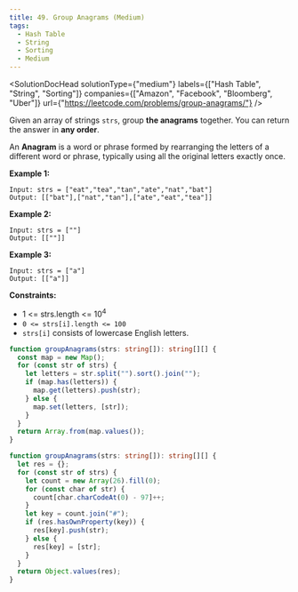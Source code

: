 ```yaml
---
title: 49. Group Anagrams (Medium)
tags:
  - Hash Table
  - String
  - Sorting
  - Medium
---
```



<SolutionDocHead
  solutionType={"medium"}
  labels={["Hash Table", "String", "Sorting"]}
  companies={["Amazon", "Facebook", "Bloomberg", "Uber"]}
  url={"https://leetcode.com/problems/group-anagrams/"}
/>

Given an array of strings `strs`, group <b>the anagrams</b> together. You can return the answer in <b>any order</b>.

An <b>Anagram</b> is a word or phrase formed by rearranging the letters of a different word or phrase, typically using all the original letters exactly once.

<b>Example 1:</b>

```
Input: strs = ["eat","tea","tan","ate","nat","bat"]
Output: [["bat"],["nat","tan"],["ate","eat","tea"]]
```

<b>Example 2:</b>

```
Input: strs = [""]
Output: [[""]]
```

<b>Example 3:</b>

```
Input: strs = ["a"]
Output: [["a"]]
```

<b>Constraints:</b>

- 1 <= strs.length <= 10<sup>4</sup>
- `0 <= strs[i].length <= 100`
- `strs[i]` consists of lowercase English letters.

```ts title=solution.ts
function groupAnagrams(strs: string[]): string[][] {
  const map = new Map();
  for (const str of strs) {
    let letters = str.split("").sort().join("");
    if (map.has(letters)) {
      map.get(letters).push(str);
    } else {
      map.set(letters, [str]);
    }
  }
  return Array.from(map.values());
}
```

```ts title=solution2.ts
function groupAnagrams(strs: string[]): string[][] {
  let res = {};
  for (const str of strs) {
    let count = new Array(26).fill(0);
    for (const char of str) {
      count[char.charCodeAt(0) - 97]++;
    }
    let key = count.join("#");
    if (res.hasOwnProperty(key)) {
      res[key].push(str);
    } else {
      res[key] = [str];
    }
  }
  return Object.values(res);
}
```
